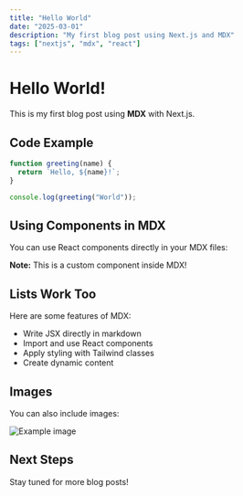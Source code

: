 ```yaml
---
title: "Hello World"
date: "2025-03-01"
description: "My first blog post using Next.js and MDX"
tags: ["nextjs", "mdx", "react"]
---
```


# Hello World!

This is my first blog post using **MDX** with Next.js.

## Code Example

```javascript
function greeting(name) {
  return `Hello, ${name}!`;
}

console.log(greeting("World"));
```

## Using Components in MDX

You can use React components directly in your MDX files:

<div className="bg-blue-100 p-4 my-4 rounded-lg">
  <strong>Note:</strong> This is a custom component inside MDX!
</div>

## Lists Work Too

Here are some features of MDX:

- Write JSX directly in markdown
- Import and use React components
- Apply styling with Tailwind classes
- Create dynamic content

## Images

You can also include images:

![Example image](https://via.placeholder.com/800x400)

## Next Steps

Stay tuned for more blog posts!
